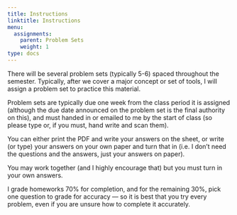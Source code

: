 ```yaml
---
title: Instructions
linktitle: Instructions
menu:
  assignments:
    parent: Problem Sets
    weight: 1
type: docs
---
```


There will be several problem sets (typically 5-6) spaced throughout the semester. Typically, after we cover a major concept or set of tools, I will assign a problem set to practice this material.

Problem sets are typically due one week from the class period it is assigned (although the due date announced on the problem set is the final authority on this), and must handed in or emailed to me by the start of class (so please type or, if you must, hand write and scan them).

You can either print the PDF and write your answers on the sheet, or write (or type) your answers on your own paper and turn that in (i.e. I don't need the questions and the answers, just your answers on paper).

You may work together (and I highly encourage that) but you must turn in your own answers.

I grade homeworks 70% for completion, and for the remaining 30%, pick one question to grade for accuracy — so it is best that you try every problem, even if you are unsure how to complete it accurately.